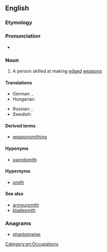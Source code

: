 ==English==

===Etymology===
{{compound|weapon|smith|lang=en}}

===Pronunciation===
* {{audio|En-us-weaponsmith.ogg|Audio (US)|lang=en}}

===Noun===
{{en-noun}}

# A person skilled at making [[edged]] [[weapon]]s

====Translations====
{{trans-top|a person skilled at making edged weapons}}
* German: {{t+|de|Waffenschmied|m}}, {{t|de|Waffenschmiedin|f}}
* Hungarian: {{t+|hu|fegyverkovács}}
{{trans-mid}}
* Russian: {{t|ru|[[оруже́йный]] [[ма́стер]]|m}}, {{t+|ru|оруже́йник|m}}
* Swedish: {{t|sv|vapensmed|c}}
{{trans-bottom}}

====Derived terms====
* [[weaponsmithing]]

====Hyponyms====
* [[swordsmith]]

====Hypernyms====
* [[smith]]

====See also====
* [[armoursmith]]
* [[bladesmith]]

===Anagrams===
* [[phantomwise#English|phantomwise]]

[[Category:en:Occupations]]